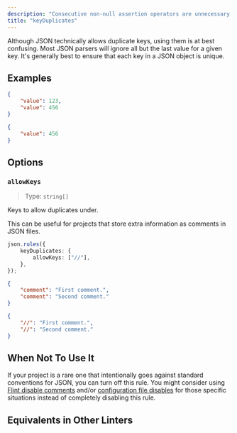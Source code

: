 ```yaml
---
description: "Consecutive non-null assertion operators are unnecessary."
title: "keyDuplicates"
---
```



<RuleSummary plugin="json" rule="keyDuplicates" />

Although JSON technically allows duplicate keys, using them is at best confusing.
Most JSON parsers will ignore all but the last value for a given key.
It's generally best to ensure that each key in a JSON object is unique.

## Examples

<Tabs>
<TabItem label="❌ Incorrect">

```json
{
	"value": 123,
	"value": 456
}
```

</TabItem>
<TabItem label="✅ Correct">

```json
{
	"value": 456
}
```

</TabItem>
</Tabs>

## Options

### `allowKeys`

> Type: `string[]`

Keys to allow duplicates under.

This can be useful for projects that store extra information as comments in JSON files.

```ts
json.rules({
	keyDuplicates: {
		allowKeys: ["//"],
	},
});
```

<Tabs>
<TabItem label="❌ Incorrect">

```json
{
	"comment": "First comment.",
	"comment": "Second comment."
}
```

</TabItem>
<TabItem label="✅ Correct">

```json
{
	"//": "First comment.",
	"//": "Second comment."
}
```

</TabItem>
</Tabs>

## When Not To Use It

If your project is a rare one that intentionally goes against standard conventions for JSON, you can turn off this rule.
You might consider using [Flint disable comments](/) and/or [configuration file disables](/) for those specific situations instead of completely disabling this rule.

## Equivalents in Other Linters

<RuleEquivalents pluginId="json" ruleId="keyDuplicates" />
